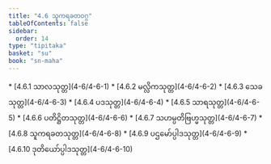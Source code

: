 ```yaml
---
title: "4.6 သူကရခတဝဂ္ဂ"
tableOfContents: false
sidebar:
  order: 14
type: "tipitaka"
basket: "su"
book: "sn-maha"
---
```



<DynamicBreadcrumb />



<TableOfContents book="sn-maha" section="4.6">
* [4.6.1 သာလသုတ္တ](4-6/4-6-1)
* [4.6.2 မလ္လိကသုတ္တ](4-6/4-6-2)
* [4.6.3 သေခသုတ္တ](4-6/4-6-3)
* [4.6.4 ပဒသုတ္တ](4-6/4-6-4)
* [4.6.5 သာရသုတ္တ](4-6/4-6-5)
* [4.6.6 ပတိဋ္ဌိတသုတ္တ](4-6/4-6-6)
* [4.6.7 သဟမ္ပတိဗြဟ္မသုတ္တ](4-6/4-6-7)
* [4.6.8 သူကရခတသုတ္တ](4-6/4-6-8)
* [4.6.9 ပဌမော်ပ္ပါဒသုတ္တ](4-6/4-6-9)
* [4.6.10 ဒုတိယော်ပ္ပါဒသုတ္တ](4-6/4-6-10)
</TableOfContents>